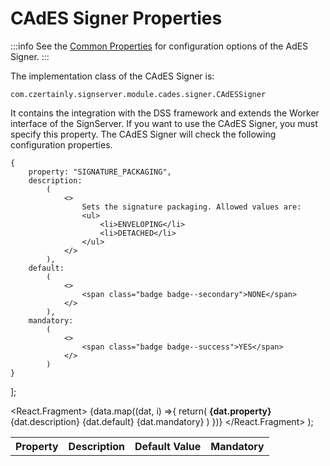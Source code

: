 # CAdES Signer Properties

:::info
See the [Common Properties](../common-properties/basic-properties) for configuration options of the AdES Signer.
:::

The implementation class of the CAdES Signer is:

```
com.czertainly.signserver.module.cades.signer.CAdESSigner
```

It contains the integration with the DSS framework and extends the Worker interface of the SignServer. If you want to use the CAdES Signer, you must specify this property. The CAdES Signer will check the following configuration properties.

    {
        property: "SIGNATURE_PACKAGING",
        description:
            (
                <>
                    Sets the signature packaging. Allowed values are:
                    <ul>
                        <li>ENVELOPING</li>
                        <li>DETACHED</li>
                    </ul>
                </>
            ),
        default:
            (
                <>
                    <span class="badge badge--secondary">NONE</span>
                </>
            ),
        mandatory:
            (
                <>
                    <span class="badge badge--success">YES</span>
                </>
            )
    }
];

  <React.Fragment>
    {data.map((dat, i) =>{
            return(
                <tr key={i}>
                  <td><b>{dat.property}</b></td>
                  <td>{dat.description}</td>
                  <td>{dat.default}</td>
                  <td>{dat.mandatory}</td>
                </tr>)
         })}
  </React.Fragment>
);

<table>
    <th>Property</th>
    <th>Description</th>
    <th>Default Value</th>
    <th>Mandatory</th>
  <tbody>
    <GenTable data={data}/>
  </tbody>
</table>